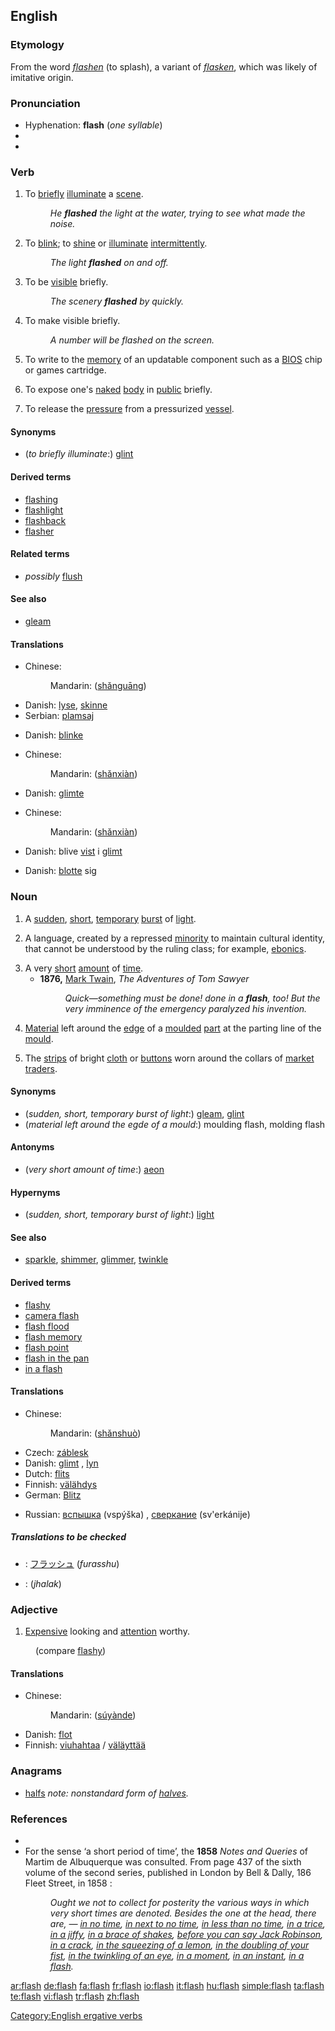 {{wikipedia}}
==English==

===Etymology===
From the {{ME.}} word ''[[flashen]]'' (to splash), a variant of ''[[flasken]]'', which was likely of imitative origin.

===Pronunciation===
*Hyphenation: '''flash''' (''one syllable'')
*{{rhymes|æʃ}}
*{{audio|en-us-flash.ogg|Audio (US)}}

===Verb===
{{en-verb|flash|es}}

# To [[brief]]ly [[illuminate]] a [[scene]].
#:''He '''flashed''' the light at the water, trying to see what made the noise.''
# To [[blink]]; to [[shine]] or [[illuminate]] [[intermittent]]ly.
#:''The light '''flashed''' on and off.''
# To be [[visible]] briefly.
#:''The scenery '''flashed''' by quickly.''
# To make visible briefly.
#:''A number will be flashed on the screen.''
# {{computing}} To write to the [[memory]] of an updatable component such as a [[BIOS]] chip or games cartridge.
# {{colloquial}} To expose one's [[naked]] [[body]] in [[public]] briefly.
# {{metallurgy}} To release the [[pressure]] from a pressurized [[vessel]].

====Synonyms====
*(''to briefly illuminate'':) [[glint]]

====Derived terms====
*[[flashing]]
*[[flashlight]]
*[[flashback]]
*[[flasher]]

====Related terms====
*''possibly'' [[flush]]

====See also====
*[[gleam]]

====Translations====
{{trans-top|briefly illuminate a scene}}
*Chinese:
*:Mandarin: {{zh-ts|閃光|闪光}} ([[shǎn]][[guāng]])
*Danish: [[lyse]], [[skinne]]
*Serbian: [[plamsaj]]
{{trans-mid}}
{{trans-bottom}}

{{trans-top|blink}}
*Danish: [[blinke]]
{{trans-mid}}
{{trans-bottom}}

{{trans-top|be visible briefly}}
*Chinese:
*:Mandarin: {{zh-ts|[[閃]][[現]]|[[闪]][[现]]}} ([[shǎn]][[xiàn]])
*Danish: [[glimte]]
{{trans-mid}}
{{trans-bottom}}

{{trans-top|make visible briefly}}
*Chinese:
*:Mandarin: {{zh-ts|[[使]][[閃]][[現]]|[[使]][[闪]][[现]]}} ([[shǎn]][[xiàn]])
*Danish: blive [[vise|vist]] i [[glimt]]
{{trans-mid}}
{{trans-bottom}}

{{trans-top|expose one's naked body briefly in public}}
*Danish: [[blotte]] sig
{{trans-mid}}
{{trans-bottom}}

===Noun===
{{en-noun|flashes}}

# A [[sudden]], [[short]], [[temporary]] [[burst]] of [[light]].
# {{linguistics}} A language, created by a repressed [[minority]] to maintain cultural identity, that cannot be understood by the ruling class; for example, [[Ebonics|ebonics]].
# A very [[short]] [[amount]] of [[time]].
#*'''1876,''' [[w:Mark Twain|Mark Twain]], ''The Adventures of Tom Sawyer''
#*:''Quick—something must be done! done in a '''flash''', too! But the very imminence of the emergency paralyzed his invention.''
# [[material|Material]] left around the [[edge]] of a [[mould|moulded]] [[part]] at the parting line of the [[mould]].
# {{Cockney}} The [[strips]] of bright [[cloth]] or [[buttons]] worn around the collars of [[market]] [[traders]].

====Synonyms====
*(''sudden, short, temporary burst of light'':) [[gleam]], [[glint]]
*(''material left around the egde of a mould'':) moulding flash, molding flash

====Antonyms====
*(''very short amount of time'':) [[aeon]]

====Hypernyms====
*(''sudden, short, temporary burst of light'':) [[light]]

====See also====
*[[sparkle]], [[shimmer]], [[glimmer]], [[twinkle]]

====Derived terms====
*[[flashy]]
*[[camera flash]]
*[[flash flood]]
*[[flash memory]]
*[[flash point]]
*[[flash in the pan]]
*[[in a flash]]

====Translations====
{{trans-top|burst of light}}
*Chinese:
*:Mandarin: {{zh-ts|閃爍|闪烁}} ([[shǎn]][[shuò]])
*Czech: [[záblesk]] {{m}}
*Danish: [[glimt]] {{n}}, [[lyn]] {{n}}
*Dutch: [[flits]] {{f}}
*Finnish: [[välähdys]]
*German: [[Blitz]] {{m}}
{{trans-mid}}
*Russian: [[вспышка]] (vspýška) {{f}}, [[сверкание]] (sv'erkánije) {{n}}
{{trans-bottom}}

=====Translations to be checked=====
{{checktrans}}
{{trans-top|Translations to be checked}}
*{{ttbc|Japanese}}: [[フラッシュ]] (''furasshu'')
*{{ttbc|Urdu}}: (''jhalak'')
{{trans-bottom}}

===Adjective===
{{en-adj}}

# {{context|UK|and|NZ|slang}} [[expensive|Expensive]] looking and [[attention]] worthy.
:(compare [[flashy]])

====Translations====
{{trans-top|expensive looking and attention worthy}}
*Chinese:
*:Mandarin: {{zh-ts|[[俗]][[豔]]的|[[俗]][[艳]]的}} ([[sú]][[yàn]][[de]])
*Danish: [[flot]]
*Finnish: [[viuhahtaa]]  / [[väläyttää]]
{{trans-mid}}
{{trans-bottom}}

===Anagrams===
*[[halfs]] ''note: nonstandard form of [[halves]].''

===References===
*{{R:Online Etymology Dictionary}}
*For the sense ‘a short period of time’, the '''1858''' ''Notes and Queries'' of Martim de Albuquerque was consulted. From page 437 of the sixth volume of the second series, published in London by Bell & Dally, 186 Fleet Street, in 1858 :
*:''Ought we not to collect for posterity the various ways in which very short times are denoted. Besides the one at the head, there are, — [[in no time]], [[in next to no time]], [[in less than no time]], [[in a trice]], [[in a jiffy]], [[in a brace of shakes]], [[before you can say Jack Robinson]], [[in a crack]], [[in the squeezing of a lemon]], [[in the doubling of your fist]], [[in the twinkling of an eye]], [[in a moment]], [[in an instant]], [[in a flash]].''

[[Category:English ergative verbs]]

[[ar:flash]]
[[de:flash]]
[[fa:flash]]
[[fr:flash]]
[[io:flash]]
[[it:flash]]
[[hu:flash]]
[[simple:flash]]
[[ta:flash]]
[[te:flash]]
[[vi:flash]]
[[tr:flash]]
[[zh:flash]]